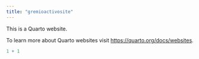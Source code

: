 ```yaml
---
title: "gremioactivosite"
---
```


This is a Quarto website.

To learn more about Quarto websites visit <https://quarto.org/docs/websites>.

```r
1 + 1
```
